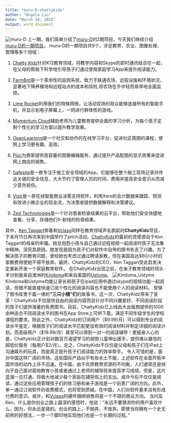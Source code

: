```yaml
---
title: "muru-D-chattykidz"
author: "Angela Liu"
date: "March 18, 2015"
output: word_document
---
```

![muru-D](https://muru-d.com/media/backgrounds/MuruD1i.jpg)
上一期，我们简单介绍了[muru-D](https://muru-d.com/)的2期项目，今天我们继续介绍[muru-D的一期项目](http://www.startupdaily.net/2014/08/live-muru-d-demo-evening-startupaus/)。
muru-D的一期项目共9个，涉足教育、农业、图像处理、管理等多个领域：

1. [Chatty Kidz](www.chattykidz.com)针对K12教育领域，将教学内容和Skype的即时通讯结合在一起，在父母的帮助下科学地引导孩子们通过使用家庭学习App来提升阅读能力。

2. [FarmBot](www.farmbot.com.au)是一个革命性的监控系统，致力于联通农场、远程设施和环境状况，显著地下降养殖场和远程站点的成本和风险,将农场在手中轻而易举地全面监控。

3. [Lime Rocket](limerocket.com)利用我们的特殊网络，让活动现场的观众能够连接所有的智能手机，并显示到电子屏幕上，一同进行群体性的游戏。

4. [Momentum Cloud](www.momentumcloud.com)辅助老师为儿童教育提供全面的学习分析，为每个孩子定制个性化的学习方案以提升教学效果。

5. [OpenLearning](www.openlearning.com)是一个社交和协作的在线学习平台，促进社区周围的课程，使网上学习更有趣、高效。

6. [Pixc](www.pixcphotos.com)为商家提供高容量的图像编辑服务，通过提升产品配图的显示效果来促进网上商店的销售。

7. [Safesite](www.safesiteapp.com)是一款专注于施工安全领域的App。它能够在整个施工现场记录并传达关键的安全信息，大大节约了管理人员的时间、费用并提高安全意识从而减少意外损伤。

8. [Vistr](https://www.vistr.co)是一款在线智能商业决策支持软件，利用Xero的会计数据来跟踪、预测和改进小微企业的现金流，为决策者提供数据解释和决策建议。

9. [Zed Technologies](www.zedtechnologies.com.au)是一个针对患者检查结果的云平台，帮助他们安全快捷地查看、分享、存储他们X-射线的检查结果。

  其中，[Ken Taggart](http://www.linkedin.com/company/chatty-kidz)带着和[Vclass](http://www.vclass.com.au/)同样在教育领域声名鹊起的**ChattyKidz**项目，于本月15日再次来到中国举行了pitch活动。[ChattyKidz](www.chattykidz.com)的最初的灵感源自于Ken Taggart的母亲的牢骚。她总抱怨小孩与自己通过远程视频一起阅读时孩子无法集中精神。深究其原因，她发现是因为孩子们对软件中自带的图书失去了兴趣。为了解决孩子的教育问题，曾经她也考虑过通过聘请家教，但在美国高达$60/小时的家教费用使她不得不放弃。最终，ChattyKidz的CEO，Ken Taggart受此启发决定重新开发一个家庭教育软件。
  在ChattyKidz出现之前，在亲子教育领域的领头羊分别是来自澳洲的[Kindoma](http://kindoma.com/)和来自美国的[Ustyme](http://www.ustyme.com/index.html)。
  ![Kindoma_Ustyme]()
  Kindoma和Ustyme均能让家长和孩子在ipad应用中通过skype的视频功能一起阅读，但既不能直接快速订阅个性化的阅读内容也不能使用个人的阅读材料。
	受够了图书库里千篇一律的**“三只小猪”们**的故事书，这一次，ChattyKidz带来了变革！ChattyKidz不仅提供自由的阅读内容而且针对不同兴趣爱好、不同阅读阶段的孩子们提供海量的免费图书。目前，ChattyKidz已上线由大出版商提供的1000余种适合不同阅读水平的图书在App Store上可供下载，满足不同年级学生的学校课程的要求。除此之外，ChattyKidz的订阅用户（$9.99/月）可以得到专业的阅读水平鉴定，根据孩子们的阅读水平匹配更加有效的阅读材料并制定详细的阅读计划。而高级用户（$19.99/月）甚至可以得到一对一的阅读辅导！更振奋人心的是，Chattykidz正计划对数百万渴望学习的弱势儿童伸出援手，提供难以置信的超低价服务（每用户$2/月）。总之，ChattyKidz不仅仅是父母和孩子们在iPad上沟通娱乐的玩具，而是真正提升孩子们阅读能力的效率帮手。
	令人可惜的是，面对中国这样广阔的市场，这些国际产品似乎有些水土不服，上述软件在全面开拓中国市场的动作上并不迅速。在中国，由于优质教育资源的不均衡，人们通常还是倾向于自己面对面地教育小孩或者通过上老师的辅导班来提高学习成绩。但是，这片蓝海一旦打通，将极大地减少每个家庭在辅导班上的支出。或许今后不仅仅是阅读，通过这些应用管理孩子们的练习册和亲子游戏是一个前景广阔的方向。此外，单一通过订阅软件的收费模式，也将受到质疑。在中国，人们对软件基本没有形成付费的意识。或许，和[Vclass](http://cn.technode.com/)的硬件捆绑销售将是一个不错的商业方向。
	当问及Ken，什么是你创业之路上最深的感悟时，他说：“永远不要猜测你的用户喜欢什么，因为，你永远是错的。创业的路上，不抛弃、不放弃。即使当你拥有一个史无前例的好想法，一步一个脚印地实现他们也是一个长期的过程。”